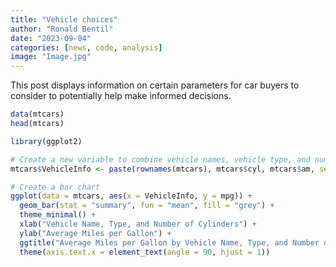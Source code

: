 ```yaml
---
title: "Vehicle choices"
author: "Ronald Bentil"
date: "2023-09-04"
categories: [news, code, analysis]
image: "Image.jpg"
---
```


This post displays information on certain parameters for car buyers to consider to potentially help make informed decisions.

```r
data(mtcars)
head(mtcars)
```

```r
library(ggplot2)

# Create a new variable to combine vehicle names, vehicle type, and number of cylinders
mtcars$VehicleInfo <- paste(rownames(mtcars), mtcars$cyl, mtcars$am, sep = " - ")

# Create a bar chart
ggplot(data = mtcars, aes(x = VehicleInfo, y = mpg)) +
  geom_bar(stat = "summary", fun = "mean", fill = "grey") +
  theme_minimal() +
  xlab("Vehicle Name, Type, and Number of Cylinders") +
  ylab("Average Miles per Gallon") +
  ggtitle("Average Miles per Gallon by Vehicle Name, Type, and Number of Cylinders") +
  theme(axis.text.x = element_text(angle = 90, hjust = 1))

```
